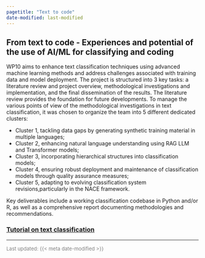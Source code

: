 ```yaml
---
pagetitle: "Text to code"
date-modified: last-modified
---
```


## From text to code - Experiences and potential of the use of AI/ML for classifying and coding

WP10 aims to enhance text classification techniques using advanced machine learning methods and address challenges associated with training data and model deployment. The project is structured into 3 key tasks: a literature review and project overview, methodological investigations and implementation, and the final dissemination of the results. The literature review provides the foundation for future developments. To manage the various points of view of the methodological investigations in text classification, it was chosen to organize the team into 5 different dedicated clusters: 

- Cluster 1, tackling data gaps by generating synthetic training material in multiple languages; 
- Cluster 2, enhancing natural language understanding using RAG LLM and Transformer models; 
- Cluster 3, incorporating hierarchical structures into classification models; 
- Cluster 4, ensuring robust deployment and maintenance of classification models through quality assurance measures; 
- Cluster 5, adapting to evolving classification system revisions,particularly in the NACE framework.

Key deliverables include a working classification codebase in Python and/or R, as well as a comprehensive report documenting methodologies and recommendations.



### [Tutorial on text classification](https://aiml4os.github.io/WP10_tutorial_text_classification/.html)


---

<span style ="color:grey; font-size: 13px;">
  Last updated: {{< meta date-modified >}}
</span>
